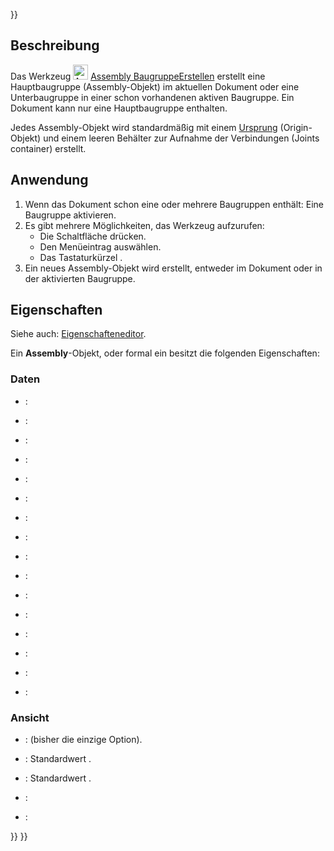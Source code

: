 <languages/>
{{UnfinishedDocu{{#translation:}}}}

{{Docnav/de
|
|[[Assembly_InsertLink/de|VerknüpfungEinfügen]]
|[[Assembly_Workbench/de|Assembly]]
|IconL=
|IconR=Assembly_InsertLink.svg
|IconC=Workbench_Assembly.svg
}}

{{GuiCommand/de
|Name=Assembly CreateAssembly
|Name/de=Assembly BaugruppeErstellen
|MenuLocation=Assembly → Baugruppe erstellen
|Workbenches=[[Assembly_Workbench/de|Assembly]]
|Shortcut={{KEY|A}}
|Version=1.0
|SeeAlso=
}}

<span id="Description"></span>
==Beschreibung==

Das Werkzeug [[Image:Assembly_CreateAssembly.svg|24px]] [[Assembly_CreateAssembly/de|Assembly BaugruppeErstellen]] erstellt eine Hauptbaugruppe (Assembly-Objekt) im aktuellen Dokument oder eine Unterbaugruppe in einer schon vorhandenen aktiven Baugruppe. Ein Dokument kann nur eine Hauptbaugruppe enthalten.

Jedes Assembly-Objekt wird standardmäßig mit einem [[App_OriginGroupExtension/de|Ursprung]] (Origin-Objekt) und einem leeren Behälter zur Aufnahme der Verbindungen (Joints container) erstellt.

<span id="Usage"></span>
==Anwendung==

# Wenn das Dokument schon eine oder mehrere Baugruppen enthält: Eine Baugruppe aktivieren.
# Es gibt mehrere Möglichkeiten, das Werkzeug aufzurufen:
#* Die Schaltfläche {{Button|[[Image:Assembly_CreateAssembly.svg|16px]] [[Assembly_CreateAssembly/de|Baugruppe erstellen]]}} drücken.
#* Den Menüeintrag {{MenuCommand|Assembly → [[Image:Assembly_CreateAssembly.svg|16px]] Baugruppe erstellen}} auswählen.
#* Das Tastaturkürzel {{KEY|A}}.
# Ein neues Assembly-Objekt wird erstellt, entweder im Dokument oder in der aktivierten Baugruppe.

<span id="Properties"></span>
==Eigenschaften==

Siehe auch: [[Property_editor/de|Eigenschafteneditor]].

Ein '''Assembly'''-Objekt, oder formal ein {{Incode|Assembly::AssemblyObject}} besitzt die folgenden Eigenschaften:

<span id="Data"></span>
===Daten===

{{TitleProperty|Basis}}

* {{PropertyData/de|Type|String}}:
* {{PropertyData/de|Material|Link}}:
* {{PropertyData/de|Meta|Map|Hidden}}:
* {{PropertyData/de|Id|String}}:
* {{PropertyData/de|Uid|UUID|Hidden}}:
* {{PropertyData/de|License|String}}:
* {{PropertyData/de|License URL|String}}:
* {{PropertyData/de|Color|Color}}:
* {{PropertyData/de|Placement|Placement}}:
* {{PropertyData/de|Label|String}}:
* {{PropertyData/de|Label2|String|Hidden}}:
* {{PropertyData/de|Expression Engine|ExpressionEngine|Hidden}}:
* {{PropertyData/de|Visibility|Bool|Hidden}}:
* {{PropertyData/de|Origin|Link|Hidden}}:
* {{PropertyData/de|Group|LinkList}}:
* {{PropertyData/de|_ Group Touched|Bool|Hidden}}:

<span id="View"></span>
===Ansicht===

{{TitleProperty|Display Options}}

* {{PropertyView/de|Display Mode|Enumeration}}: {{value|Group}} (bisher die einzige Option).
* {{PropertyView/de|Show In Tree|Bool}}: Standardwert {{value|true}}.
* {{PropertyView/de|Visibility|Bool}}: Standardwert {{value|true}}.

{{TitleProperty|Selection}}

* {{PropertyView/de|On Top When Selected|Enumeration}}:
* {{PropertyView/de|Selection Style|Enumeration}}:


{{Docnav/de
|
|[[Assembly_InsertLink/de|VerknüpfungEinfügen]]
|[[Assembly_Workbench/de|Assembly]]
|IconL=
|IconR=Assembly_InsertLink.svg
|IconC=Workbench_Assembly.svg
}}

{{Assembly_Tools_navi{{#translation:}}}}
{{Userdocnavi{{#translation:}}}}